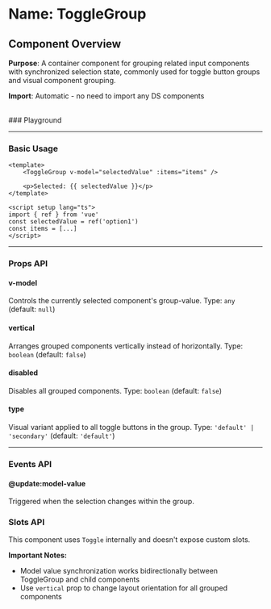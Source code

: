 
<Meta of={ToggleGroup} />

# Name: ToggleGroup
## Component Overview

**Purpose**: A container component for grouping related input components with synchronized selection state, commonly used for toggle button groups and visual component grouping.

**Import**: Automatic - no need to import any DS components

<br />
### Playground

<Canvas of={ToggleGroup.Primary} />
<Controls />

---

### Basic Usage

```vue
<template>
    <ToggleGroup v-model="selectedValue" :items="items" />
    
    <p>Selected: {{ selectedValue }}</p>
</template>

<script setup lang="ts">
import { ref } from 'vue'
const selectedValue = ref('option1')
const items = [...]
</script>
```

<Canvas sourceState="none" of={ToggleGroup.Primary} />

---

### Props API

#### v-model
Controls the currently selected component's group-value. Type: `any` (default: `null`)

#### vertical
Arranges grouped components vertically instead of horizontally. Type: `boolean` (default: `false`)

<Canvas sourceState="none" of={ToggleGroup.Vertical} />

#### disabled
Disables all grouped components. Type: `boolean` (default: `false`)

<Canvas sourceState="none" of={ToggleGroup.Disabled} />

#### type
Visual variant applied to all toggle buttons in the group. Type: `'default' | 'secondary'` (default: `'default'`)

<Canvas sourceState="none" of={ToggleGroup.Types} />

---

### Events API

#### @update:model-value
Triggered when the selection changes within the group.

### Slots API

This component uses `Toggle` internally and doesn't expose custom slots.

**Important Notes:**
- Model value synchronization works bidirectionally between ToggleGroup and child components
- Use `vertical` prop to change layout orientation for all grouped components